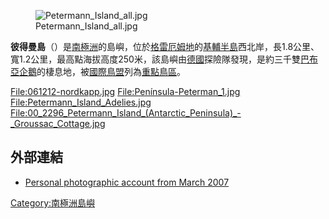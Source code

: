 [[Image:Petermann_Island_all.jpg|right]]

{{Coord|65|10|S|64|10|W|display=title}}
'''彼得曼島'''（{{lang-en|Petermann Island}}）是[[南極洲|南極洲]]的島嶼，位於[[格雷厄姆地|格雷厄姆地]]的[[基輔半島|基輔半島]]西北岸，長1.8公里、寬1.2公里，最高點海拔高度250米，該島嶼由[[德國|德國]]探險隊發現，是約三千雙[[巴布亞企鵝|巴布亞企鵝]]的棲息地，被[[國際鳥盟|國際鳥盟]]列為[[重點鳥區|重點鳥區]]。

<gallery>
File:061212-nordkapp.jpg
File:Península-Peterman_1.jpg
File:Petermann_Island_Adelies.jpg
File:00_2296_Petermann_Island_(Antarctic_Peninsula)_-_Groussac_Cottage.jpg
</gallery>

==外部連結==
*[http://www.bartosik.org/scrapbook/antarctica/petermann.htm Personal photographic account from March 2007]

{{Antarctica-geo-stub}}
[[Category:南極洲島嶼|Category:南極洲島嶼]]